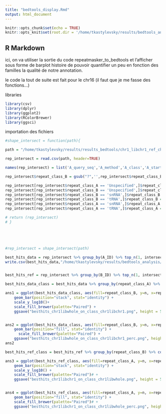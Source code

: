 ```yaml
---
title: "bedtools_display.Rmd"
output: html_document
---
```


```r
knitr::opts_chunk$set(echo = TRUE)
knitr::opts_knit$set(root.dir = '/home/tkastylevsky/results/bedtools_analysis')
```

## R Markdown

ici, on va utiliser la sortie du code repeatmasker_to_bedtools et l'afficher sous forme de barplot histoire de pouvoir quantifier un peu en fonction des familles la qualité de notre annotation. 


le code la tout de suite est fait pour le chr16 (il faut que je me fasse des fonctions...)

libraries
```r
library(csv)
library(dplyr)
library(ggplot2)
library(RColorBrewer)
library(ggsci)
```

importation des fichiers
```r
#shape_intersect = function(path){

path = "/home/tkastylevsky/results/results_bedtools/chr1_libchr1_ref_chr1.txt"

rep_intersect = read.csv(path, header=TRUE)

names(rep_intersect) = list('A_query_seq','A_method','A_class','A_start','A_end', 'A_perc_div','A_strand','A_phase','A_ID','B_query_seq','B_method','B_class','B_start','B_end', 'B_perc_div','B_strand','B_phase','B_ID','intersect')

rep_intersect$repeat_class_B = gsub("?",'',rep_intersect$repeat_class_B, fixed = TRUE)

rep_intersect[rep_intersect$repeat_class_A == 'Unspecified',]$repeat_class_A = 'Unknown'
rep_intersect[rep_intersect$repeat_class_B == 'Unspecified',]$repeat_class_B = 'Unknown'
rep_intersect[rep_intersect$repeat_class_B == 'snRNA',]$repeat_class_B = 'snRNA/tRNA'
rep_intersect[rep_intersect$repeat_class_B == 'tRNA',]$repeat_class_B = 'snRNA/tRNA'
rep_intersect[rep_intersect$repeat_class_A == 'snRNA',]$repeat_class_A = 'snRNA/tRNA'
rep_intersect[rep_intersect$repeat_class_A == 'tRNA',]$repeat_class_A = 'snRNA/tRNA'

# return (rep_intersect) 
# }





#rep_intersect = shape_intersect(path)
```


```r
best_hits_data = rep_intersect %>% group_by(A_ID) %>% top_n(1, intersect_A)
write.csv(best_hits_data,"/home/tkastylevsky/results/bedtools_analysis/chk_galgal6_chr16_repeat_fam_intersect_besthit_data.csv", row.names = FALSE)


best_hits_ref = rep_intersect %>% group_by(B_ID) %>% top_n(1, intersect_B)

```

```r
best_hits_data_class = best_hits_data %>% group_by(repeat_class_A) %>% count(repeat_class_B)

ans1 = ggplot(best_hits_data_class, aes(fill=repeat_class_B, y=n, x=repeat_class_A)) + 
    geom_bar(position="stack", stat="identity") +
    scale_y_log10()+
    scale_fill_brewer(palette="Paired") + 
    ggsave("besthits_chr1libwhole_on_class_chr1libchr1.png", height = 5, width =10)


ans2 = ggplot(best_hits_data_class, aes(fill=repeat_class_B, y=n, x=repeat_class_A)) +
    geom_bar(position="fill", stat="identity") +
      scale_fill_brewer(palette="Paired") + 
    ggsave("besthits_chr1libwhole_on_class_chr1libchr1_perc.png", height = 5, width =10)
ans2
```



```r
best_hits_ref_class = best_hits_ref %>% group_by(repeat_class_B) %>% count(repeat_class_A)

ans3 = ggplot(best_hits_ref_class, aes(fill=repeat_class_A, y=n, x=repeat_class_B)) + 
    geom_bar(position="stack", stat="identity") +
    scale_y_log10() +
    scale_fill_brewer(palette="Paired")# + 
    ggsave("besthits_chr1libchr1_on_class_chr1libwhole.png", height = 5, width =10)


ans4 = ggplot(best_hits_ref_class, aes(fill=repeat_class_A, y=n, x=repeat_class_B)) + 
    geom_bar(position="fill", stat="identity") +    
    scale_fill_brewer(palette="Paired")# + 
    ggsave("besthits_chr1libchr1_on_class_chr1libwhole_perc.png", height = 5, width =10)

```

```r

```

